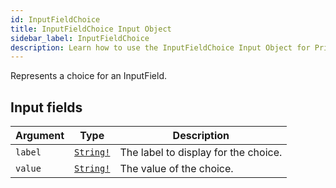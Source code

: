 ```yaml
---
id: InputFieldChoice
title: InputFieldChoice Input Object
sidebar_label: InputFieldChoice
description: Learn how to use the InputFieldChoice Input Object for Prismatic's API.
---
```


Represents a choice for an InputField.

## Input fields

| Argument | Type                                      | Description                          |
| -------- | ----------------------------------------- | ------------------------------------ |
| `label`  | [`String!`](api/schema/scalar/String.mdx) | The label to display for the choice. |
| `value`  | [`String!`](api/schema/scalar/String.mdx) | The value of the choice.             |

